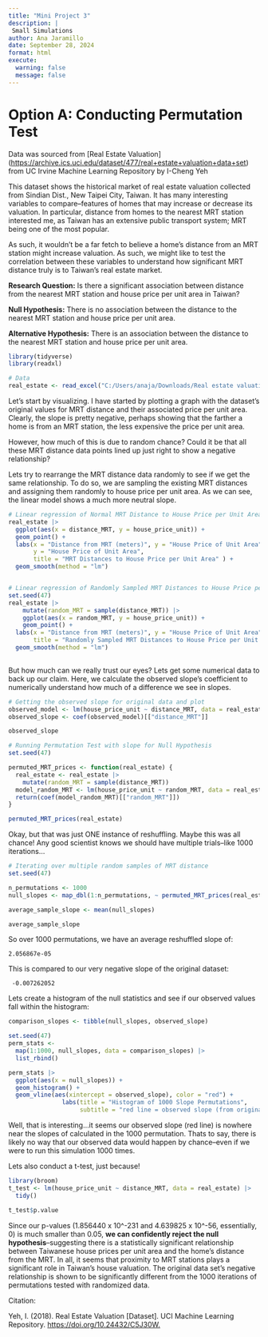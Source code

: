 ```yaml
---
title: "Mini Project 3"
description: |
 Small Simulations
author: Ana Jaramillo
date: September 28, 2024
format: html
execute:
  warning: false
  message: false
---
```


# Option A: Conducting Permutation Test

Data was sourced from \[Real Estate Valuation\](<https://archive.ics.uci.edu/dataset/477/real+estate+valuation+data+set>) from UC Irvine Machine Learning Repository by I-Cheng Yeh

This dataset shows the historical market of real estate valuation collected from Sindian Dist., New Taipei City, Taiwan. It has many interesting variables to compare–features of homes that may increase or decrease its valuation. In particular, distance from homes to the nearest MRT station interested me, as Taiwan has an extensive public transport system; MRT being one of the most popular.

As such, it wouldn't be a far fetch to believe a home's distance from an MRT station might increase valuation. As such, we might like to test the correlation between these variables to understand how significant MRT distance truly is to Taiwan's real estate market.

**Research Question:** Is there a significant association between distance from the nearest MRT station and house price per unit area in Taiwan?

**Null Hypothesis:** There is no association between the distance to the nearest MRT station and house price per unit area.

**Alternative Hypothesis:** There is an association between the distance to the nearest MRT station and house price per unit area.

```r
library(tidyverse)
library(readxl)

# Data
real_estate <- read_excel("C:/Users/anaja/Downloads/Real estate valuation data set.xlsx")
```

Let's start by visualizing. I have started by plotting a graph with the dataset's original values for MRT distance and their associated price per unit area. Clearly, the slope is pretty negative, perhaps showing that the farther a home is from an MRT station, the less expensive the price per unit area.

However, how much of this is due to random chance? Could it be that all these MRT distance data points lined up just right to show a negative relationship?

Lets try to rearrange the MRT distance data randomly to see if we get the same relationship. To do so, we are sampling the existing MRT distances and assigning them randomly to house price per unit area. As we can see, the linear model shows a much more neutral slope.

```r
# Linear regression of Normal MRT Distance to House Price per Unit Area
real_estate |>
  ggplot(aes(x = distance_MRT, y = house_price_unit)) +
  geom_point() +
  labs(x = "Distance from MRT (meters)", y = "House Price of Unit Area",
       y = "House Price of Unit Area",
       title = "MRT Distances to House Price per Unit Area" ) +
  geom_smooth(method = "lm")


# Linear regression of Randomly Sampled MRT Distances to House Price per Unit Area
set.seed(47)
real_estate |>
    mutate(random_MRT = sample(distance_MRT)) |>
    ggplot(aes(x = random_MRT, y = house_price_unit)) +
    geom_point() +
  labs(x = "Distance from MRT (meters)", y = "House Price of Unit Area",
       title = "Randomly Sampled MRT Distances to House Price per Unit Area") +
  geom_smooth(method = "lm")
  
```

But how much can we really trust our eyes? Lets get some numerical data to back up our claim. Here, we calculate the observed slope's coefficient to numerically understand how much of a difference we see in slopes.

```r
# Getting the observed slope for original data and plot
observed_model <- lm(house_price_unit ~ distance_MRT, data = real_estate)
observed_slope <- coef(observed_model)[["distance_MRT"]]

observed_slope

# Running Permutation Test with slope for Null Hypothesis
set.seed(47)

permuted_MRT_prices <- function(real_estate) {
  real_estate <- real_estate |>
    mutate(random_MRT = sample(distance_MRT))
  model_random_MRT <- lm(house_price_unit ~ random_MRT, data = real_estate)
  return(coef(model_random_MRT)[["random_MRT"]])
}

permuted_MRT_prices(real_estate)

```

Okay, but that was just ONE instance of reshuffling. Maybe this was all chance! Any good scientist knows we should have multiple trials–like 1000 iterations...

```r
# Iterating over multiple random samples of MRT distance
set.seed(47)

n_permutations <- 1000
null_slopes <- map_dbl(1:n_permutations, ~ permuted_MRT_prices(real_estate))

average_sample_slope <- mean(null_slopes)

average_sample_slope


```

So over 1000 permutations, we have an average reshuffled slope of:

```         
2.056867e-05
```

This is compared to our very negative slope of the original dataset:

```         
 -0.007262052
```

Lets create a histogram of the null statistics and see if our observed values fall within the histogram:

```r
comparison_slopes <- tibble(null_slopes, observed_slope)

set.seed(47)
perm_stats <-
  map(1:1000, null_slopes, data = comparison_slopes) |>
  list_rbind()

perm_stats |>
  ggplot(aes(x = null_slopes)) +
  geom_histogram() +
  geom_vline(aes(xintercept = observed_slope), color = "red") +
               labs(title = "Histogram of 1000 Slope Permutations", 
                    subtitle = "red line = observed slope (from original data)", x = "Permuted Null Slopes", y = "Count")
```

Well, that is interesting...it seems our observed slope (red line) is nowhere near the slopes of calculated in the 1000 permutation. Thats to say, there is likely no way that our observed data would happen by chance--even if we were to run this simulation 1000 times.

Lets also conduct a t-test, just because!

```r
library(broom)
t_test <- lm(house_price_unit ~ distance_MRT, data = real_estate) |>
  tidy()

t_test$p.value
```

Since our p-values (1.856440 x 10\^-231 and 4.639825 x 10\^-56, essentially, 0) is much smaller than 0.05, **we can confidently reject the null hypothesis**--suggesting there is a statistically significant relationship between Taiwanese house prices per unit area and the home's distance from the MRT. In all, it seems that proximity to MRT stations plays a significant role in Taiwan's house valuation. The original data set's negative relationship is shown to be significantly different from the 1000 iterations of permutations tested with randomized data.

Citation:

Yeh, I. (2018). Real Estate Valuation \[Dataset\]. UCI Machine Learning Repository. <https://doi.org/10.24432/C5J30W.>
